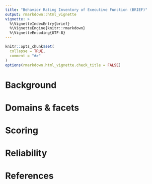 ```yaml
---
title: "Behavior Rating Inventory of Executive Function (BRIEF)"
output: rmarkdown::html_vignette
vignette: >
  %\VignetteIndexEntry{brief}
  %\VignetteEngine{knitr::rmarkdown}
  %\VignetteEncoding{UTF-8}
---
```


```r
knitr::opts_chunk$set(
  collapse = TRUE,
  comment = "#>"
)
options(rmarkdown.html_vignette.check_title = FALSE)
```

# Background


# Domains & facets


# Scoring


# Reliability


# References


